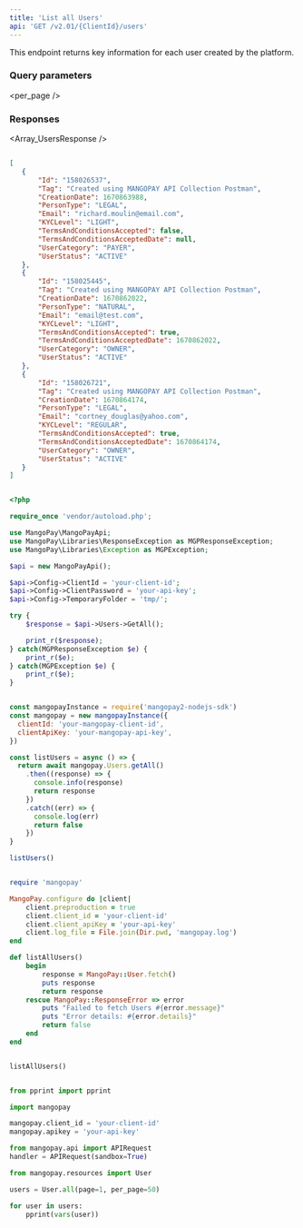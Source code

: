 ```yaml
---
title: 'List all Users'  
api: 'GET /v2.01/{ClientId}/users'  
---
```


  

This endpoint returns key information for each user created by the platform.  

### Query parameters  

<page />  

<per_page />  

<Sort />  

### Responses  

<AccordionGroup><Accordion title="200">  

<Array_UsersResponse /></Accordion></AccordionGroup>  

<ResponseExample>  

```json 200   

[ 
   {
       "Id": "158026537",
       "Tag": "Created using MANGOPAY API Collection Postman",
       "CreationDate": 1670863988,
       "PersonType": "LEGAL",
       "Email": "richard.moulin@email.com",
       "KYCLevel": "LIGHT",
       "TermsAndConditionsAccepted": false,
       "TermsAndConditionsAcceptedDate": null,
       "UserCategory": "PAYER",
       "UserStatus": "ACTIVE"
   },
   {
       "Id": "158025445",
       "Tag": "Created using MANGOPAY API Collection Postman",
       "CreationDate": 1670862022,
       "PersonType": "NATURAL",
       "Email": "email@test.com",
       "KYCLevel": "LIGHT",
       "TermsAndConditionsAccepted": true,
       "TermsAndConditionsAcceptedDate": 1670862022,
       "UserCategory": "OWNER",
       "UserStatus": "ACTIVE"
   },
   {
       "Id": "158026721",
       "Tag": "Created using MANGOPAY API Collection Postman",
       "CreationDate": 1670864174,
       "PersonType": "LEGAL",
       "Email": "cortney_douglas@yahoo.com",
       "KYCLevel": "REGULAR",
       "TermsAndConditionsAccepted": true,
       "TermsAndConditionsAcceptedDate": 1670864174,
       "UserCategory": "OWNER",
       "UserStatus": "ACTIVE"
   }
]  

 ```  

</ResponseExample>  

<RequestExample>  
  
```php PHP  

<?php 

require_once 'vendor/autoload.php';

use MangoPay\MangoPayApi;
use MangoPay\Libraries\ResponseException as MGPResponseException;
use MangoPay\Libraries\Exception as MGPException;

$api = new MangoPayApi();

$api->Config->ClientId = 'your-client-id';
$api->Config->ClientPassword = 'your-api-key';
$api->Config->TemporaryFolder = 'tmp/';

try {
    $response = $api->Users->GetAll();

    print_r($response);
} catch(MGPResponseException $e) {
    print_r($e);
} catch(MGPException $e) {
    print_r($e);
}  
```  

  
```javascript NodeJS  

const mangopayInstance = require('mangopay2-nodejs-sdk')
const mangopay = new mangopayInstance({
  clientId: 'your-mangopay-client-id',
  clientApiKey: 'your-mangopay-api-key',
})

const listUsers = async () => {
  return await mangopay.Users.getAll()
    .then((response) => {
      console.info(response)
      return response
    })
    .catch((err) => {
      console.log(err)
      return false
    })
}

listUsers()  
```  

  
```ruby Ruby  

require 'mangopay'

MangoPay.configure do |client|
    client.preproduction = true
    client.client_id = 'your-client-id'
    client.client_apiKey = 'your-api-key'
    client.log_file = File.join(Dir.pwd, 'mangopay.log')
end

def listAllUsers()
    begin
        response = MangoPay::User.fetch()
        puts response
        return response
    rescue MangoPay::ResponseError => error
        puts "Failed to fetch Users #{error.message}"
        puts "Error details: #{error.details}"
        return false
    end
end


listAllUsers()  
```  

  
```python Python  

from pprint import pprint

import mangopay

mangopay.client_id = 'your-client-id'
mangopay.apikey = 'your-api-key'

from mangopay.api import APIRequest
handler = APIRequest(sandbox=True)

from mangopay.resources import User

users = User.all(page=1, per_page=50) 

for user in users:
    pprint(vars(user))  
```  

  
</RequestExample>